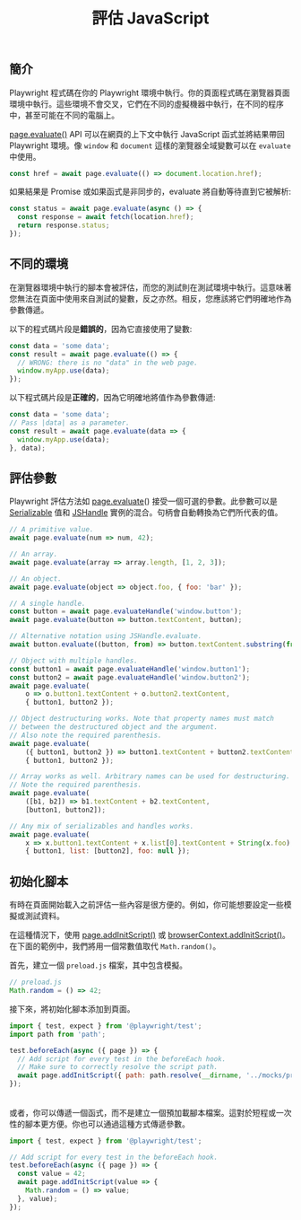 ﻿---
id: evaluating
title: "評估 JavaScript"
---

## 簡介

Playwright 程式碼在你的 Playwright 環境中執行。你的頁面程式碼在瀏覽器頁面環境中執行。這些環境不會交叉，它們在不同的虛擬機器中執行，在不同的程序中，甚至可能在不同的電腦上。

[page.evaluate()](/api/class-page.mdx#page-evaluate) API 可以在網頁的上下文中執行 JavaScript 函式並將結果帶回 Playwright 環境。像 `window` 和 `document` 這樣的瀏覽器全域變數可以在 `evaluate` 中使用。

```js
const href = await page.evaluate(() => document.location.href);
```

如果結果是 Promise 或如果函式是非同步的，evaluate 將自動等待直到它被解析:

```js
const status = await page.evaluate(async () => {
  const response = await fetch(location.href);
  return response.status;
});
```

## 不同的環境

在瀏覽器環境中執行的腳本會被評估，而您的測試則在測試環境中執行。這意味著您無法在頁面中使用來自測試的變數，反之亦然。相反，您應該將它們明確地作為參數傳遞。

以下的程式碼片段是**錯誤的**，因為它直接使用了變數:

```js
const data = 'some data';
const result = await page.evaluate(() => {
  // WRONG: there is no "data" in the web page.
  window.myApp.use(data);
});
```

以下程式碼片段是**正確的**，因為它明確地將值作為參數傳遞:

```js
const data = 'some data';
// Pass |data| as a parameter.
const result = await page.evaluate(data => {
  window.myApp.use(data);
}, data);
```

## 評估參數

Playwright 評估方法如 [page.evaluate](https://api/class-page.mdx#page-evaluate)() 接受一個可選的參數。此參數可以是 [Serializable] 值和 [JSHandle] 實例的混合。句柄會自動轉換為它們所代表的值。

```js
// A primitive value.
await page.evaluate(num => num, 42);

// An array.
await page.evaluate(array => array.length, [1, 2, 3]);

// An object.
await page.evaluate(object => object.foo, { foo: 'bar' });

// A single handle.
const button = await page.evaluateHandle('window.button');
await page.evaluate(button => button.textContent, button);

// Alternative notation using JSHandle.evaluate.
await button.evaluate((button, from) => button.textContent.substring(from), 5);

// Object with multiple handles.
const button1 = await page.evaluateHandle('window.button1');
const button2 = await page.evaluateHandle('window.button2');
await page.evaluate(
    o => o.button1.textContent + o.button2.textContent,
    { button1, button2 });

// Object destructuring works. Note that property names must match
// between the destructured object and the argument.
// Also note the required parenthesis.
await page.evaluate(
    ({ button1, button2 }) => button1.textContent + button2.textContent,
    { button1, button2 });

// Array works as well. Arbitrary names can be used for destructuring.
// Note the required parenthesis.
await page.evaluate(
    ([b1, b2]) => b1.textContent + b2.textContent,
    [button1, button2]);

// Any mix of serializables and handles works.
await page.evaluate(
    x => x.button1.textContent + x.list[0].textContent + String(x.foo),
    { button1, list: [button2], foo: null });
```

## 初始化腳本

有時在頁面開始載入之前評估一些內容是很方便的。例如，你可能想要設定一些模擬或測試資料。

在這種情況下，使用 [page.addInitScript()](/api/class-page.mdx#page-add-init-script) 或 [browserContext.addInitScript()](/api/class-browsercontext.mdx#browser-context-add-init-script)。在下面的範例中，我們將用一個常數值取代 `Math.random()`。

首先，建立一個 `preload.js` 檔案，其中包含模擬。

```js
// preload.js
Math.random = () => 42;
```

接下來，將初始化腳本添加到頁面。

```js
import { test, expect } from '@playwright/test';
import path from 'path';

test.beforeEach(async ({ page }) => {
  // Add script for every test in the beforeEach hook.
  // Make sure to correctly resolve the script path.
  await page.addInitScript({ path: path.resolve(__dirname, '../mocks/preload.js') });
});
```

######

或者，你可以傳遞一個函式，而不是建立一個預加載腳本檔案。這對於短程或一次性的腳本更方便。你也可以通過這種方式傳遞參數。

```js
import { test, expect } from '@playwright/test';

// Add script for every test in the beforeEach hook.
test.beforeEach(async ({ page }) => {
  const value = 42;
  await page.addInitScript(value => {
    Math.random = () => value;
  }, value);
});
```




[Accessibility]: /api/class-accessibility.mdx "Accessibility"
[Android]: /api/class-android.mdx "Android"
[AndroidDevice]: /api/class-androiddevice.mdx "AndroidDevice"
[AndroidInput]: /api/class-androidinput.mdx "AndroidInput"
[AndroidSocket]: /api/class-androidsocket.mdx "AndroidSocket"
[AndroidWebView]: /api/class-androidwebview.mdx "AndroidWebView"
[APIRequest]: /api/class-apirequest.mdx "APIRequest"
[APIRequestContext]: /api/class-apirequestcontext.mdx "APIRequestContext"
[APIResponse]: /api/class-apiresponse.mdx "APIResponse"
[APIResponseAssertions]: /api/class-apiresponseassertions.mdx "APIResponseAssertions"
[Browser]: /api/class-browser.mdx "Browser"
[BrowserContext]: /api/class-browsercontext.mdx "BrowserContext"
[BrowserServer]: /api/class-browserserver.mdx "BrowserServer"
[BrowserType]: /api/class-browsertype.mdx "BrowserType"
[CDPSession]: /api/class-cdpsession.mdx "CDPSession"
[Clock]: /api/class-clock.mdx "Clock"
[ConsoleMessage]: /api/class-consolemessage.mdx "ConsoleMessage"
[Coverage]: /api/class-coverage.mdx "Coverage"
[Dialog]: /api/class-dialog.mdx "Dialog"
[Download]: /api/class-download.mdx "Download"
[Electron]: /api/class-electron.mdx "Electron"
[ElectronApplication]: /api/class-electronapplication.mdx "ElectronApplication"
[ElementHandle]: /api/class-elementhandle.mdx "ElementHandle"
[FileChooser]: /api/class-filechooser.mdx "FileChooser"
[Frame]: /api/class-frame.mdx "Frame"
[FrameLocator]: /api/class-framelocator.mdx "FrameLocator"
[GenericAssertions]: /api/class-genericassertions.mdx "GenericAssertions"
[JSHandle]: /api/class-jshandle.mdx "JSHandle"
[Keyboard]: /api/class-keyboard.mdx "Keyboard"
[Locator]: /api/class-locator.mdx "Locator"
[LocatorAssertions]: /api/class-locatorassertions.mdx "LocatorAssertions"
[Logger]: /api/class-logger.mdx "Logger"
[Mouse]: /api/class-mouse.mdx "Mouse"
[Page]: /api/class-page.mdx "Page"
[PageAssertions]: /api/class-pageassertions.mdx "PageAssertions"
[Playwright]: /api/class-playwright.mdx "Playwright"
[PlaywrightAssertions]: /api/class-playwrightassertions.mdx "PlaywrightAssertions"
[Request]: /api/class-request.mdx "Request"
[Response]: /api/class-response.mdx "Response"
[Route]: /api/class-route.mdx "Route"
[Selectors]: /api/class-selectors.mdx "Selectors"
[SnapshotAssertions]: /api/class-snapshotassertions.mdx "SnapshotAssertions"
[TimeoutError]: /api/class-timeouterror.mdx "TimeoutError"
[Touchscreen]: /api/class-touchscreen.mdx "Touchscreen"
[Tracing]: /api/class-tracing.mdx "Tracing"
[Video]: /api/class-video.mdx "Video"
[WebError]: /api/class-weberror.mdx "WebError"
[WebSocket]: /api/class-websocket.mdx "WebSocket"
[Worker]: /api/class-worker.mdx "Worker"
[Fixtures]: /api/class-fixtures.mdx "Fixtures"
[FullConfig]: /api/class-fullconfig.mdx "FullConfig"
[FullProject]: /api/class-fullproject.mdx "FullProject"
[Test]: /api/class-test.mdx "Test"
[TestConfig]: /api/class-testconfig.mdx "TestConfig"
[TestInfo]: /api/class-testinfo.mdx "TestInfo"
[TestInfoError]: /api/class-testinfoerror.mdx "TestInfoError"
[TestOptions]: /api/class-testoptions.mdx "TestOptions"
[TestProject]: /api/class-testproject.mdx "TestProject"
[WorkerInfo]: /api/class-workerinfo.mdx "WorkerInfo"
[Location]: /api/class-location.mdx "Location"
[Reporter]: /api/class-reporter.mdx "Reporter"
[Suite]: /api/class-suite.mdx "Suite"
[TestCase]: /api/class-testcase.mdx "TestCase"
[TestError]: /api/class-testerror.mdx "TestError"
[TestResult]: /api/class-testresult.mdx "TestResult"
[TestStep]: /api/class-teststep.mdx "TestStep"
[Element]: https://developer.mozilla.org/en-US/docs/Web/API/element "Element"
[EvaluationArgument]: /evaluating.mdx#evaluation-argument "EvaluationArgument"
[Promise]: https://developer.mozilla.org/en-US/docs/Web/JavaScript/Reference/Global_Objects/Promise "Promise"
[iterator]: https://developer.mozilla.org/en-US/docs/Web/JavaScript/Reference/Iteration_protocols "Iterator"
[origin]: https://developer.mozilla.org/en-US/docs/Glossary/Origin "Origin"
[selector]: https://developer.mozilla.org/en-US/docs/Web/CSS/CSS_Selectors "selector"
[Serializable]: https://developer.mozilla.org/en-US/docs/Web/JavaScript/Reference/Global_Objects/JSON/stringify#Description "Serializable"
[UIEvent.detail]: https://developer.mozilla.org/en-US/docs/Web/API/UIEvent/detail "UIEvent.detail"
[UnixTime]: https://en.wikipedia.org/wiki/Unix_time "Unix Time"
[xpath]: https://developer.mozilla.org/en-US/docs/Web/XPath "xpath"

[Array]: https://developer.mozilla.org/en-US/docs/Web/JavaScript/Reference/Global_Objects/Array "Array"
[boolean]: https://developer.mozilla.org/en-US/docs/Web/JavaScript/Data_structures#Boolean_type "Boolean"
[Buffer]: https://nodejs.org/api/buffer.html#buffer_class_buffer "Buffer"
[ChildProcess]: https://nodejs.org/api/child_process.html "ChildProcess"
[Error]: https://nodejs.org/api/errors.html#errors_class_error "Error"
[EventEmitter]: https://nodejs.org/api/events.html#events_class_eventemitter "EventEmitter"
[function]: https://developer.mozilla.org/en-US/docs/Web/JavaScript/Reference/Global_Objects/Function "Function"
[FormData]: https://developer.mozilla.org/en-US/docs/Web/API/FormData "FormData"
[Map]: https://developer.mozilla.org/en-US/docs/Web/JavaScript/Reference/Global_Objects/Map "Map"
[Metadata]: https://developer.mozilla.org/en-US/docs/Web/JavaScript/Reference/Global_Objects/Object "Object&lt;string, any&gt;"
[null]: https://developer.mozilla.org/en-US/docs/Web/JavaScript/Reference/Global_Objects/null "null"
[number]: https://developer.mozilla.org/en-US/docs/Web/JavaScript/Data_structures#Number_type "Number"
[Object]: https://developer.mozilla.org/en-US/docs/Web/JavaScript/Reference/Global_Objects/Object "Object"
[Promise]: https://developer.mozilla.org/en-US/docs/Web/JavaScript/Reference/Global_Objects/Promise "Promise"
[Readable]: https://nodejs.org/api/stream.html#stream_class_stream_readable "Readable"
[ReadStream]: https://nodejs.org/api/fs.html#class-fsreadstream "ReadStream"
[RegExp]: https://developer.mozilla.org/en-US/docs/Web/JavaScript/Reference/Global_Objects/RegExp "RegExp"
[string]: https://developer.mozilla.org/en-US/docs/Web/JavaScript/Data_structures#String_type "string"
[void]: https://developer.mozilla.org/en-US/docs/Web/JavaScript/Reference/Global_Objects/undefined "void"
[URL]: https://nodejs.org/api/url.html "URL"
[URLSearchParams]: https://developer.mozilla.org/en-US/docs/Web/API/URLSearchParams "URLSearchParams"

[all available image tags]: https://mcr.microsoft.com/en-us/product/playwright/about "all available image tags"
[Microsoft Artifact Registry]: https://mcr.microsoft.com/en-us/product/playwright/about "Microsoft Artifact Registry"
[Dockerfile.jammy]: https://github.com/microsoft/playwright/blob/main/utils/docker/Dockerfile.jammy "Dockerfile.jammy"
